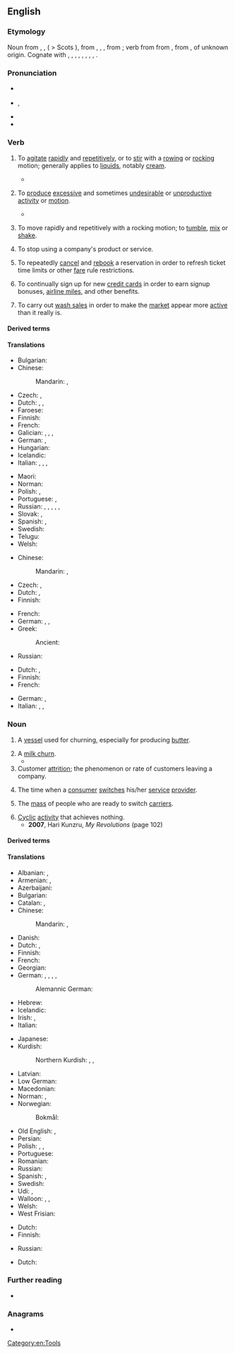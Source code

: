 ==English==

===Etymology===
Noun from {{inh|en|enm|chyrne}}, {{m|enm|cherne}}, {{m|enm|kyrne}} ( > Scots {{m|sco|kirn}}), from {{inh|en|ang|ċyrn}}, {{m|ang|ċyrin}}, {{m|ang|ċirin||churn}}, from {{der|en|gem-pro|*kernǭ||churn}}; verb from {{inh|en|enm|chyrnen}} from {{inh|en|ang|ċernan}}, from {{der|en|gem-pro|*kirnijaną||to churn, stir}}, of unknown origin. Cognate with {{cog|fy|tsjerne}}, {{cog|nl|karn}}, {{cog|wa|serene}}, {{cog|de|Karn}}, {{m|de|Kirne}}, {{cog|nb|kjerne}}, {{cog|da|kjærne}}, {{cog|sv|kärna}}, {{cog|is|kirna}}.

===Pronunciation===
* {{a|RP}} {{IPA|en|/tʃɜːn/}}
* {{a|GA}} {{enPR|chûrn}}, {{IPA|en|/t͡ʃɝn/}}
* {{audio|en|en-us-churn.ogg|Audio (US)}}
* {{rhymes|en|ɜː(ɹ)n|s=1}}

===Verb===
{{en-verb}}

# {{lb|en|transitive}} To [[agitate]] [[rapid]]ly and [[repetitive]]ly, or to [[stir]] with a [[row]]ing or [[rock]]ing motion; generally applies to [[liquid]]s, notably [[cream]].
#: {{ux|en|Now the cream is '''churned''' to make butter.}}
#: {{ux|en|no-'''churn''' ice cream}}
#* {{RQ:Addison Meta}}
#*: {{quote|en|'''Churned''' in his teeth, the foamy venom rose.}}
# {{lb|en|transitive|figuratively}} To [[produce]] [[excessive]] and sometimes [[undesirable]] or [[unproductive]] [[activity]] or [[motion]].
#* {{quote-journal|en|year=2012|author=John Branch|title=Snow Fall: The Avalanche at Tunnel Creek|newspaper={{w|New York Times}}| url=http://www.nytimes.com/projects/2012/snow-fall/?smid=fb-nytimes&WT.z_sma=SP_SNT_20130415#/?part=tunnel-creek| passage=The slope of the terrain, shaped like a funnel, squeezed the growing swell of '''churning''' snow into a steep, twisting gorge.}}
# {{lb|en|intransitive}} To move rapidly and repetitively with a rocking motion; to [[tumble]], [[mix]] or [[shake]].
#: {{ux|en|I was so nervous that my stomach was '''churning'''.}}
# {{lb|en|of a customer}} To stop using a company's product or service.
# {{lb|en|informal|travel|aviation}} To repeatedly [[cancel]] and [[rebook]] a reservation in order to refresh ticket time limits or other [[fare]] rule restrictions.
# {{lb|en|US|informal|finance|travel}} To continually sign up for new [[credit card]]s in order to earn signup bonuses, [[airline mile]]s, and other benefits.
# {{lb|en|finance}} To carry out [[wash sale]]s in order to make the [[market]] appear more [[active]] than it really is.

====Derived terms====
{{der2|en|churn out|stomach-churning|churn up|churn and burn}}

====Translations====
{{trans-top|agitate rapidly}}
* Bulgarian: {{t+|bg|разбърквам}}
* Chinese:
*: Mandarin: {{t+|cmn|攪}}, {{t+|cmn|搅|tr=jiǎo}}
* Czech: {{t|cs|stloukat|impf}}, {{t|cs|stlouci|pf}}
* Dutch: {{t+|nl|karnen}} {{q|butter}}, {{t+|nl|agiteren}} {{q|fluid}}, {{t+|nl|klutsen}}
* Faroese: {{t|fo|kirna}}
* Finnish: {{t+|fi|kirnuta}}
* French: {{t+|fr|baratter}}
* Galician: {{t|gl|anazar}}, {{t+|gl|bater}}, {{t+|gl|petar}}, {{t|gl|mazar}}
* German: {{t+|de|durchschütteln}}, {{t+|de|aufwühlen}}
* Hungarian: {{t+|hu|köpül}}
* Icelandic: {{t|is|strokka}}
* Italian: {{t+|it|frullare}}, {{t+|it|sbattere}}, {{t+|it|ribollire}}, {{t|it|spumeggiare}}
{{trans-mid}}
* Maori: {{t|mi|pīkari}}
* Norman: {{t|nrf|pêtri}}
* Polish: {{t+|pl|burzyć się|impf}}, {{t+|pl|zburzyć się|pf}}
* Portuguese: {{t+|pt|agitar}}, {{t+|pt|bater}}
* Russian: {{t+|ru|взбива́ть|impf}} {{q|creamy substance}}, {{t+|ru|взбить|pf}}, {{t+|ru|взба́лтывать|impf}} {{q|liquid}}, {{t+|ru|взболта́ть|pf}}, {{t+|ru|сбива́ть|impf}} {{q|butter}}, {{t+|ru|сбить|pf}}
* Slovak: {{t|sk|tĺcť}}, {{t|sk|stĺkať}}
* Spanish: {{t+|es|batir}} {{q|butter}}, {{t+|es|agitar}} {{q|water}}
* Swedish: {{t+|sv|kärna}}
* Telugu: {{t+|te|చిలుకు}}
* Welsh: {{t+|cy|corddi}}
{{trans-bottom}}

{{trans-top|figuratively: produce excessive motion}}
* Chinese:
*: Mandarin: {{t+|cmn|翻騰}}, {{t+|cmn|翻腾|tr=fānténg}}
* Czech: {{t|cs|rozvířit|pf}}, {{t|cs|rozčeřit|pf}}
* Dutch: {{t+|nl|woelen}}, {{t+|nl|schudden}}
* Finnish: {{t+|fi|hämmentää}}
{{trans-mid}}
* French: {{t+|fr|agiter}}
* German: {{t|de|wusseln}}, {{t+|de|rütteln}}, {{t+|de|wühlen}}
* Greek:
*: Ancient: {{t|grc|βράσσω}}
* Russian: {{t+|ru|метаться|impf}}
{{trans-bottom}}

{{trans-top|tumble}}
* Dutch: {{t+|nl|woelen}}, {{t+|nl|schudden}}
* Finnish: {{t+|fi|velloa}}
* French: {{t+|fr|agiter}}
{{trans-mid}}
* German: {{t+|de|durchschütteln}}, {{t+|de|aufwühlen}}
* Italian: {{t|it|spumeggiare}}, {{t+|it|frullare}}, {{t+|it|ribollire}}
{{trans-bottom}}

===Noun===
{{en-noun|~}}

# A [[vessel]] used for churning, especially for producing [[butter]].
#: {{ux|en|a butter '''churn'''}}
# A [[milk churn]].
#* {{quote-journal|en|year=1959|month=March|author=R. C. Riley|title=Home with the milk|journal=Trains Illustrated|page=155|text=In the old days, milk trains consisted entirely of vans loaded with ten-gallon '''churns'''. When filled, these '''churns''' weigh 130 lb. each and their manipulation is an art. [...] Like the tank wagons, the '''churns''' are dairy property, but farmers often have other ideas, and find their own uses for them&mdash;it has not been unknown for dairy inspectors to find missing '''churns''' tucked away in an unsuspected corner of a farmhouse, filled to the brim with banknotes!}}
# Customer [[attrition]]; the phenomenon or rate of customers leaving a company.
# {{lb|en|telecommunications}} The time when a [[consumer]] [[switch]]es his/her [[service]] [[provider]].
# {{lb|en|telecommunications}} The [[mass]] of people who are ready to switch [[carrier]]s. <!--expressed as the number of formula ''Customer quits/Customer base''. UNCLEAR, please rephrase-->
# [[cyclic|Cyclic]] [[activity]] that achieves nothing.
#* '''2007''', Hari Kunzru, ''My Revolutions'' (page 102)
#*: {{quote|en|I wished my brain would shut up and knew that soon I'd have to start tidying, but first I needed to rest, so I tried to quell the pointless '''churn''' behind my eyes and kept on trying (in a minute) until Vicky came back home.}}

====Derived terms====
{{der2|en|butter churn|churn rate|milk churn|swing churn|churn-staff|churn drill}}

====Translations====
{{trans-top|vessel for churning}}
* Albanian: {{t+|sq|dybek}}, {{t|sq|dylbek}}
* Armenian: {{t+|hy|խնոցի}}, {{t+|hy|ձձում}} {{q|dialectal}}
* Azerbaijani: {{t|az|nehrə}}
* Bulgarian: {{t|bg|буталка|f}}
* Catalan: {{t|ca|manteguera|f}} {{q|for butter}}, {{t|ca|lletera|f}} {{q|for milk}}
* Chinese:
*: Mandarin: {{t|cmn|攪乳器}}, {{t|cmn|搅乳器|tr=jiǎorǔqì|sc=Hani}}
* Danish: {{t|da|kjerne}}
* Dutch: {{t+|nl|botervat|n}}, {{t+|nl|karn|m|f}}
* Finnish: {{t+|fi|kirnu}}
* French: {{t+|fr|baratte|f}}
* Georgian: {{t|ka|სადღვებელი}}
* German: {{t|de|Rührtrommel|f}}, {{t+|de|Butterfass|n}}, {{t+|de|Butterfaß|n}} {{q|[[obsolete]] spelling}}, {{t|de|Butterfertiger|m}}, {{t+|de|Kerne|f}}
*: Alemannic German: {{t|gsw|Niidleblääjer}}
* Hebrew: {{t|he|נטישה|sc=Hebr}}
* Icelandic: {{t|is|kirna|f}}
* Irish: {{t|ga|cuinneog|f}}, {{t|ga|meadar|f}}
* Italian: {{t+|it|zangola}}
{{trans-mid}}
* Japanese: {{t|ja|撹乳器|tr=かくにゆうき, kakuniyūki}}
* Kurdish:
*: Northern Kurdish: {{t|kmr|sirsûm}}, {{t|kmr|xinûsî}}, {{t+|kmr|meşk}}
* Latvian: {{t|lv|ķērne|f}}
* Low German: {{t|nds|karne|f}}
* Macedonian: {{t|mk|бутин|m}}
* Norman: {{t|nrf|bathette|f}}, {{t|nrf|ribot|m}}
* Norwegian:
*: Bokmål: {{t+|nb|kjerne|m|f}}
* Old English: {{t|ang|ċyrin|f}}, {{t|ang|ċeren|f}}
* Persian: {{t+|fa|نهره|tr=nehre}}
* Polish: {{t+|pl|maselnica|f}}, {{t+|pl|maślnica|f}}, {{t|pl|kierzanka|f}}
* Portuguese: {{t|pt|batedeira|f}}
* Romanian: {{t+|ro|putinei|n}}
* Russian: {{t+|ru|маслобо́йка|f}}
* Spanish: {{t|es|mantequera|f}} {{q|butter}}, {{t+|es|lechera|f}} {{q|milk}}
* Swedish: {{t+|sv|kärna|c}}
* Udi: {{t|udi|буйкӏал}}, {{t|udi|хноцӏи}}
* Walloon: {{t+|wa|serene|f}} {{q|with a wooden leg}}, {{t|wa|toûnwere|f}} {{q|with a crank}}, {{t|wa|bourtea|m}} {{q|any system}}
* Welsh: {{t|cy|buddai|f}}
* West Frisian: {{t|fy|tsjerne|c}}
{{trans-bottom}}

{{trans-top|time when customer switches provider}}
* Dutch: {{t+|nl|overstap|m}}
* Finnish: {{t|fi|[[liittymän]] [[vaihto]]}}
{{trans-mid}}
* Russian: {{t|ru|отто́к абонентов}}
{{trans-bottom}}

{{trans-top|people ready to switch carrier}}
* Dutch: {{t|nl|overstapkandidaten|p}}
{{trans-mid}}
{{trans-bottom}}

===Further reading===
* {{pedia}}

===Anagrams===
* {{anagrams|en|a=chnru|UNHCR|runch}}

[[Category:en:Tools]]